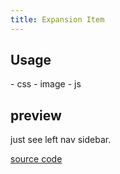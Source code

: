 ```yaml
---
title: Expansion Item
---
```




## Usage


<Expansion heading="assets" class="not-prose w-28 bg-slate-500 p-2">
  - css
  - image
  - js
</Expansion> 



## preview 
 just see left nav sidebar.

 [source code](https://github.com/ShawSpring/astro-components/blob/main/packages/website/src/components/entriesNav.astro)